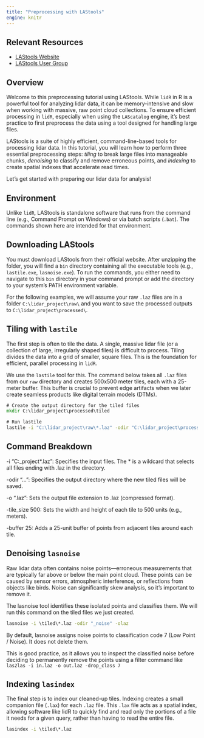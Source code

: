 ```yaml
---
title: "Preprocessing with LAStools"
engine: knitr
---
```


## Relevant Resources

-   [LAStools Website](https://lastools.com)
-   [LAStools User Group](https://groups.google.com/g/lastools)

## Overview

Welcome to this preprocessing tutorial using LAStools. While `lidR` in R is a powerful tool for analyzing lidar data, it can be memory-intensive and slow when working with massive, raw point cloud collections. To ensure efficient processing in `lidR`, especially when using the `LAScatalog` engine, it's best practice to first preprocess the data using a tool designed for handling large files.

LAStools is a suite of highly efficient, command-line-based tools for processing lidar data. In this tutorial, you will learn how to perform three essential preprocessing steps: *tiling* to break large files into manageable chunks, *denoising* to classify and remove erroneous points, and *indexing* to create spatial indexes that accelerate read times.

Let's get started with preparing our lidar data for analysis!

## Environment

Unlike `lidR`, LAStools is standalone software that runs from the command line (e.g., Command Prompt on Windows) or via batch scripts (`.bat`). The commands shown here are intended for that environment.

::: callout-note
## Downloading LAStools

You must download LAStools from their official website. After unzipping the folder, you will find a `bin` directory containing all the executable tools (e.g., `lastile.exe`, `lasnoise.exe`). To run the commands, you either need to navigate to this `bin` directory in your command prompt or add the directory to your system's PATH environment variable.
:::

For the following examples, we will assume your raw `.laz` files are in a folder `C:\lidar_project\raw\` and you want to save the processed outputs to `C:\lidar_project\processed\`.

## Tiling with `lastile`

The first step is often to tile the data. A single, massive lidar file (or a collection of large, irregularly shaped files) is difficult to process. Tiling divides the data into a grid of smaller, square files. This is the foundation for efficient, parallel processing in `lidR`.

We use the `lastile` tool for this. The command below takes all `.laz` files from our `raw` directory and creates 500x500 meter tiles, each with a 25-meter buffer. This buffer is crucial to prevent edge artifacts when we later create seamless products like digital terrain models (DTMs).

```cmd
# Create the output directory for the tiled files
mkdir C:\lidar_project\processed\tiled

# Run lastile
lastile -i "C:\lidar_project\raw\*.laz" -odir "C:\lidar_project\processed\tiled" -o ".laz" -tile_size 500 -buffer 25
```


## Command Breakdown

-i "C:\lidar_project\raw\*.laz": Specifies the input files. The * is a wildcard that selects all files ending with .laz in the directory.

-odir "...": Specifies the output directory where the new tiled files will be saved.

-o ".laz": Sets the output file extension to .laz (compressed format).

-tile_size 500: Sets the width and height of each tile to 500 units (e.g., meters).

-buffer 25: Adds a 25-unit buffer of points from adjacent tiles around each tile.


## Denoising `lasnoise`

Raw lidar data often contains noise points—erroneous measurements that are typically far above or below the main point cloud. These points can be caused by sensor errors, atmospheric interference, or reflections from objects like birds. Noise can significantly skew analysis, so it's important to remove it.

The lasnoise tool identifies these isolated points and classifies them. We will run this command on the tiled files we just created.


```cmd
lasnoise -i \tiled\*.laz -odir "_noise" -olaz
```

By default, lasnoise assigns noise points to classification code 7 (Low Point / Noise). It does not delete them. 

This is good practice, as it allows you to inspect the classified noise before deciding to permanently remove the points using a filter command like `las2las -i in.laz -o out.laz -drop_class 7`

## Indexing `lasindex`

The final step is to index our cleaned-up tiles. Indexing creates a small companion file (`.lax`) for each `.laz` file. This `.lax` file acts as a spatial index, allowing software like lidR to quickly find and read only the portions of a file it needs for a given query, rather than having to read the entire file.

```cmd
lasindex -i \tiled\*.laz 
```








